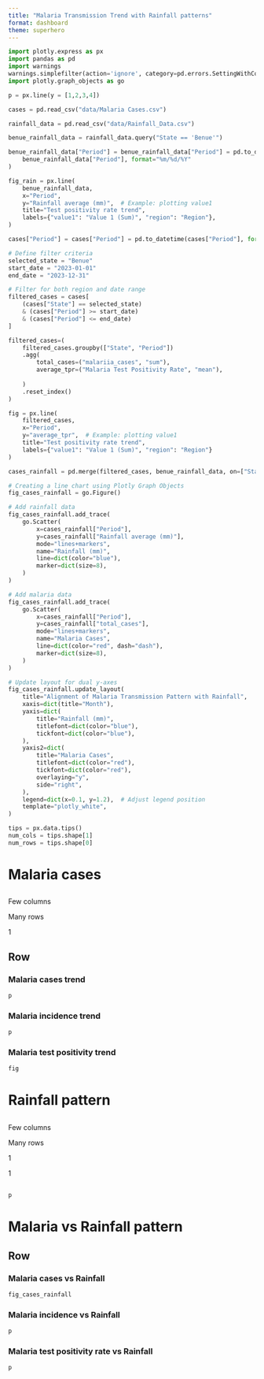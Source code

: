 ```yaml
---
title: "Malaria Transmission Trend with Rainfall patterns"
format: dashboard
theme: superhero
---
```


```python
import plotly.express as px
import pandas as pd
import warnings
warnings.simplefilter(action='ignore', category=pd.errors.SettingWithCopyWarning)
import plotly.graph_objects as go

p = px.line(y = [1,2,3,4])
```

```python
cases = pd.read_csv("data/Malaria Cases.csv")
```

```python
rainfall_data = pd.read_csv("data/Rainfall_Data.csv")
```

```python
benue_rainfall_data = rainfall_data.query("State == 'Benue'")
```

```python
benue_rainfall_data["Period"] = benue_rainfall_data["Period"] = pd.to_datetime(
    benue_rainfall_data["Period"], format="%m/%d/%Y"
)
```

```python
fig_rain = px.line(
    benue_rainfall_data,
    x="Period",
    y="Rainfall average (mm)",  # Example: plotting value1
    title="Test positivity rate trend",
    labels={"value1": "Value 1 (Sum)", "region": "Region"},
)
```



```python
cases["Period"] = cases["Period"] = pd.to_datetime(cases["Period"], format="%m/%d/%Y")

```

```python
# Define filter criteria
selected_state = "Benue"
start_date = "2023-01-01"
end_date = "2023-12-31"

# Filter for both region and date range
filtered_cases = cases[
    (cases["State"] == selected_state)
    & (cases["Period"] >= start_date)
    & (cases["Period"] <= end_date)
]


```

```python

filtered_cases=(
    filtered_cases.groupby(["State", "Period"])
    .agg(
        total_cases=("malariia_cases", "sum"),
        average_tpr=("Malaria Test Positivity Rate", "mean"),
        
    )
    .reset_index()
)
```

```python
fig = px.line(
    filtered_cases,
    x="Period",
    y="average_tpr",  # Example: plotting value1
    title="Test positivity rate trend",
    labels={"value1": "Value 1 (Sum)", "region": "Region"}
)

```

```python
cases_rainfall = pd.merge(filtered_cases, benue_rainfall_data, on=["State", "Period"])
```

```python

# Creating a line chart using Plotly Graph Objects
fig_cases_rainfall = go.Figure()

# Add rainfall data
fig_cases_rainfall.add_trace(
    go.Scatter(
        x=cases_rainfall["Period"],
        y=cases_rainfall["Rainfall average (mm)"],
        mode="lines+markers",
        name="Rainfall (mm)",
        line=dict(color="blue"),
        marker=dict(size=8),
    )
)

# Add malaria data
fig_cases_rainfall.add_trace(
    go.Scatter(
        x=cases_rainfall["Period"],
        y=cases_rainfall["total_cases"],
        mode="lines+markers",
        name="Malaria Cases",
        line=dict(color="red", dash="dash"),
        marker=dict(size=8),
    )
)

# Update layout for dual y-axes
fig_cases_rainfall.update_layout(
    title="Alignment of Malaria Transmission Pattern with Rainfall",
    xaxis=dict(title="Month"),
    yaxis=dict(
        title="Rainfall (mm)",
        titlefont=dict(color="blue"),
        tickfont=dict(color="blue"),
    ),
    yaxis2=dict(
        title="Malaria Cases",
        titlefont=dict(color="red"),
        tickfont=dict(color="red"),
        overlaying="y",
        side="right",
    ),
    legend=dict(x=0.1, y=1.2),  # Adjust legend position
    template="plotly_white",
)


```

```python
tips = px.data.tips()
num_cols = tips.shape[1]
num_rows = tips.shape[0]
```

# Malaria cases

## {height="20%"}

::: {.valuebox title="2023 malaria Cases" color="primary" icon="heart"}


Few columns
:::
::: {.valuebox title="2023 malaria incidence" color="secondary" icon="arrow-down"}


Many rows
:::
::: {.valuebox title="2023 Avg malaria test positivity rate" color="#5ba3b6" icon="bar-chart"}
1
:::

##

## Row {.tabset height="70%"}

### Malaria cases trend
```python
p
```

### Malaria incidence trend

```python
p
```
### Malaria test positivity trend

```python
fig
```

# Rainfall pattern

## {height="20%"}

::: {.valuebox title="2023-Q1 Avg Rainfall" color="primary" icon="heart"}


Few columns
:::
::: {.valuebox title="2023-Q2 Avg Rainfall" color="secondary" icon="arrow-down"}


Many rows
:::
::: {.valuebox title="2023-Q3 Avg Rainfall" color="#5ba3b6" icon="bar-chart"}
1
:::

::: {.valuebox title="2023-Q4 Avg Rainfall" color="#5ba3b6" icon="bar-chart"}
1
:::

##

```python
p
```

# Malaria vs Rainfall pattern

## Row {.tabset height="100%"}

### Malaria cases vs Rainfall
```python
fig_cases_rainfall
```

### Malaria incidence vs Rainfall

```python
p
```

### Malaria test positivity rate vs Rainfall

```python
p
```


